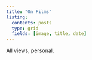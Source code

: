```yaml
---
title: "On Films"
listing:
  contents: posts
  type: grid
  fields: [image, title, date]
---
```


All views, personal.
